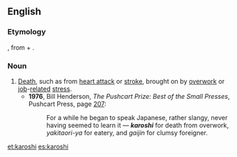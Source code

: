==English==
{{wikipedia}}

===Etymology===
{{etyl|ja|en}} {{term|過労死|tr=karōshi|lang=ja|sc=Hani}}, from {{term|過労||overwork|tr=karō|lang=ja|sc=Hani}} + {{term|死||death|tr=shi|lang=ja|sc=Hani}}.

===Noun===
{{en-noun|-}}

# [[death|Death]], such as from [[heart attack]] or [[stroke]], brought on by [[overwork]] or [[job]]-[[related]] [[stress]].
#* '''1976''', Bill Henderson, ''The Pushcart Prize: Best of the Small Presses'', Pushcart Press, page [http://books.google.com/books?q=began+to+speak+Japanese+karoshi&btnG=Search+Books 207]:
#*: For a while he began to speak Japanese, rather slangy, never having seemed to learn it — '''''karoshi''''' for death from overwork, ''yakitaori-ya'' for eatery, and ''gaijin'' for clumsy foreigner.

[[et:karoshi]]
[[es:karoshi]]